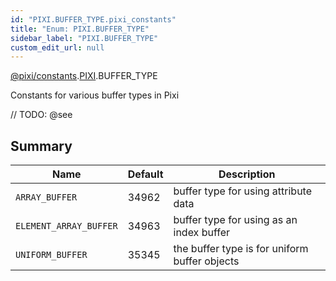 ```yaml
---
id: "PIXI.BUFFER_TYPE.pixi_constants"
title: "Enum: PIXI.BUFFER_TYPE"
sidebar_label: "PIXI.BUFFER_TYPE"
custom_edit_url: null
---
```


[@pixi/constants](../modules/pixi_constants).[PIXI](../namespaces/PIXI).BUFFER_TYPE


Constants for various buffer types in Pixi



// TODO: @see

        

## Summary
| Name                              | Default | Description                                   |
| --------------------------------- | ------- | --------------------------------------------- |
| <code>ARRAY_BUFFER</code>         | 34962   | buffer type for using attribute data          |
| <code>ELEMENT_ARRAY_BUFFER</code> | 34963   | buffer type for using as an index buffer      |
| <code>UNIFORM_BUFFER</code>       | 35345   | the buffer type is for uniform buffer objects |

    